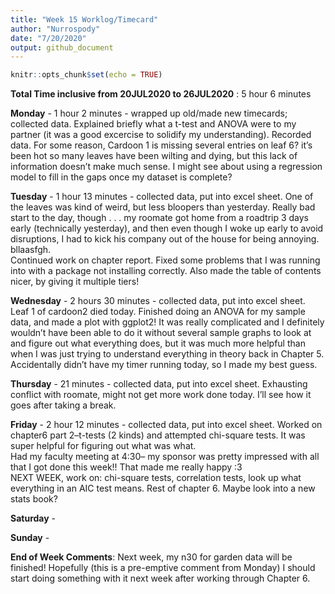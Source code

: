 ```yaml
---
title: "Week 15 Worklog/Timecard"
author: "Nurrospody"
date: "7/20/2020"
output: github_document
---
```


```r
knitr::opts_chunk$set(echo = TRUE)
```

**Total Time inclusive from 20JUL2020 to 26JUL2020** : 5 hour 6 minutes

**Monday** - 1 hour 2 minutes - wrapped up old/made new timecards; collected data.  Explained briefly what a t-test and ANOVA were to my partner (it was a good excercise to solidify my understanding).  Recorded data.  For some reason, Cardoon 1 is missing several entries on leaf 6?  it's been hot so many leaves have been wilting and dying, but this lack of information doesn't make much sense.  I might see about using a regression model to fill in the gaps once my dataset is complete?  

**Tuesday** - 1 hour 13 minutes - collected data, put into excel sheet.  One of the leaves was kind of weird, but less bloopers than yesterday.  Really bad start to the day, though . . . my roomate got home from a roadtrip 3 days early (technically yesterday), and then even though I woke up early to avoid disruptions, I had to kick his company out of the house for being annoying.  bllaasfgh.  
Continued work on chapter report.  Fixed some problems that I was running into with a package not installing correctly.  Also made the table of contents nicer, by giving it multiple tiers!  

**Wednesday** - 2 hours 30 minutes - collected data, put into excel sheet.  Leaf 1 of cardoon2 died today.  Finished doing an ANOVA for my sample data, and made a plot with ggplot2!  It was really complicated and I definitely wouldn't have been able to do it without several sample graphs to look at and figure out what everything does, but it was much more helpful than when I was just trying to understand everything in theory back in Chapter 5.  Accidentally didn't have my timer running today, so I made my best guess.  

**Thursday** - 21 minutes - collected data, put into excel sheet.  Exhausting conflict with roomate, might not get more work done today.  I'll see how it goes after taking a break.

**Friday** - 2 hour 12 minutes - collected data, put into excel sheet.  Worked on chapter6 part 2--t-tests (2 kinds) and attempted chi-square tests.  It was super helpful for figuring out what was what.  
Had my faculty meeting at 4:30-- my sponsor was pretty impressed with all that I got done this week!!  That made me really happy :3   
NEXT WEEK, work on: chi-square tests, correlation tests, look up what everything in an AIC test means.  Rest of chapter 6.  Maybe look into a new stats book?  

**Saturday** -

**Sunday** - 

**End of Week Comments**: Next week, my n30 for garden data will be finished!  Hopefully (this is a pre-emptive comment from Monday) I should start doing something with it next week after working through Chapter 6.


 
